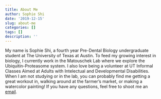 ```yaml
---
title: About Me
author: Sophie Shi
date: '2019-12-15'
slug: about-me
categories: []
tags: []
description: ''
---
```

My name is Sophie Shi, a fourth year Pre-Dental Biology undergraduate student at The University of Texas at Austin. To feed my growing interest in biology, I currently work in the Matouschek Lab where we explore the Ubiquitin-Proteasome system. I also love being a volunteer at UT Informal Classes Aimed at Adults with Intelectual and Developmental Disabilities. When I am not studying or in the lab, you can probably find me getting a great workout in, walking around at the farmer's market, or making a watercolor painting! If you have any questions, feel free to shoot me an [email](mailto:sophiashi@utexas.edu).